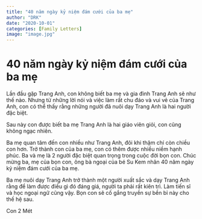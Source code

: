 ```yaml
---
title: "40 năm ngày kỷ niệm đám cưới của ba mẹ"
author: "DRK"
date: "2020-10-01"
categories: [Family Letters]
image: "image.jpg"
---
```


# 40 năm ngày kỷ niệm đám cưới của ba mẹ

Lần đầu gặp Trang Anh, con không biết ba mẹ và gia đình Trang Anh sẽ như thế nào. Nhưng từ những lời nói và việc làm rất chu đáo và vui vẻ của Trang Anh, con có thể thấy rằng những người đã nuôi dạy Trang Anh  là hai người đặc biệt.

Sau này con được biết ba mẹ Trang Anh là hai giáo viên giỏi, con cũng không ngạc nhiên.

Ba mẹ quan tâm đến con nhiều như Trang Anh, đôi khi thậm chí còn chiều con hơn. Trở thành con của ba mẹ, con có thêm được nhiều niềm hạnh phúc. Ba và mẹ là 2 người đặc biệt quan trọng trong cuộc đời bọn con. Chúc mừng ba, mẹ của bọn con, ông bà ngoại của bé Su Kem nhân 40 năm ngày kỷ niệm đám cưới của ba mẹ.

Ba mẹ nuôi dạy Trang Anh trở thành một người xuất sắc và dạy Trang Anh rằng để làm được điều gì đó đáng giá, người ta phải rất kiên trì. Làm tiến sĩ và học ngoại ngữ cũng vậy. Bọn con  sẽ cố gắng truyền sự bền bỉ này cho thế hệ sau.

Con 2 Mét
